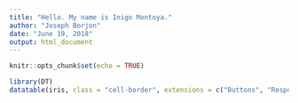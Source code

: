 ```yaml
---
title: "Hello. My name is Inigo Montoya."
author: "Joseph Borjon"
date: "June 19, 2018"
output: html_document
---
```


```r
knitr::opts_chunk$set(echo = TRUE)
```

```r
library(DT)
datatable(iris, class = "cell-border", extensions = c("Buttons", "Responsive"))
```
